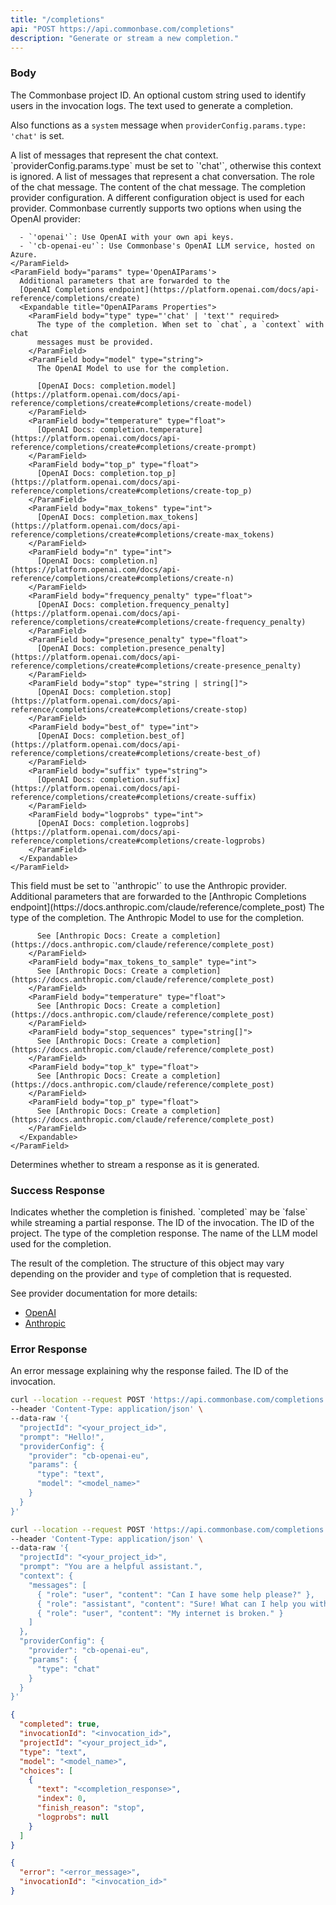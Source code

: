 ```yaml
---
title: "/completions"
api: "POST https://api.commonbase.com/completions"
description: "Generate or stream a new completion."
---
```


### Body

<ParamField body="projectId" type="string" required>
  The Commonbase project ID.
</ParamField>

<ParamField body="userId" type="string">
  An optional custom string used to identify users in the invocation logs.
</ParamField>

<ParamField body="prompt" type="string">
  The text used to generate a completion.

Also functions as a `system` message when `providerConfig.params.type: 'chat'` is set.

</ParamField>

<ParamField body="context" type="ChatContext">
  A list of messages that represent the chat context.
  `providerConfig.params.type` must be set to `'chat'`, otherwise this context
  is ignored.
  <Expandable title="ChatContext">
    <ResponseField name="messages" type="ChatMessage[]">
      A list of messages that represent a chat conversation.
      <Expandable title="ChatMessage Properties">
        <ParamField body="role" type="'system' | 'assistant' | 'user'">
          The role of the chat message.
        </ParamField>
        <ParamField body="content" type="string">
          The content of the chat message.
        </ParamField>
      </Expandable>
    </ResponseField>
  </Expandable>
</ParamField>

<ParamField body="providerConfig" type="ProviderConfig">
  The completion provider configuration. A different configuration object is
  used for each provider.

  <Expandable title="OpenAI ProviderConfig Properties">
    <ParamField body="provider" type="'openai' | 'cb-openai-eu'">
      Commonbase currently supports two options when using the OpenAI provider:

      - `'openai'`: Use OpenAI with your own api keys.
      - `'cb-openai-eu'`: Use Commonbase's OpenAI LLM service, hosted on Azure.
    </ParamField>
    <ParamField body="params" type='OpenAIParams'>
      Additional parameters that are forwarded to the
      [OpenAI Completions endpoint](https://platform.openai.com/docs/api-reference/completions/create)
      <Expandable title="OpenAIParams Properties">
        <ParamField body="type" type="'chat' | 'text'" required>
          The type of the completion. When set to `chat`, a `context` with chat
          messages must be provided.
        </ParamField>
        <ParamField body="model" type="string">
          The OpenAI Model to use for the completion.

          [OpenAI Docs: completion.model](https://platform.openai.com/docs/api-reference/completions/create#completions/create-model)
        </ParamField>
        <ParamField body="temperature" type="float">
          [OpenAI Docs: completion.temperature](https://platform.openai.com/docs/api-reference/completions/create#completions/create-prompt)
        </ParamField>
        <ParamField body="top_p" type="float">
          [OpenAI Docs: completion.top_p](https://platform.openai.com/docs/api-reference/completions/create#completions/create-top_p)
        </ParamField>
        <ParamField body="max_tokens" type="int">
          [OpenAI Docs: completion.max_tokens](https://platform.openai.com/docs/api-reference/completions/create#completions/create-max_tokens)
        </ParamField>
        <ParamField body="n" type="int">
          [OpenAI Docs: completion.n](https://platform.openai.com/docs/api-reference/completions/create#completions/create-n)
        </ParamField>
        <ParamField body="frequency_penalty" type="float">
          [OpenAI Docs: completion.frequency_penalty](https://platform.openai.com/docs/api-reference/completions/create#completions/create-frequency_penalty)
        </ParamField>
        <ParamField body="presence_penalty" type="float">
          [OpenAI Docs: completion.presence_penalty](https://platform.openai.com/docs/api-reference/completions/create#completions/create-presence_penalty)
        </ParamField>
        <ParamField body="stop" type="string | string[]">
          [OpenAI Docs: completion.stop](https://platform.openai.com/docs/api-reference/completions/create#completions/create-stop)
        </ParamField>
        <ParamField body="best_of" type="int">
          [OpenAI Docs: completion.best_of](https://platform.openai.com/docs/api-reference/completions/create#completions/create-best_of)
        </ParamField>
        <ParamField body="suffix" type="string">
          [OpenAI Docs: completion.suffix](https://platform.openai.com/docs/api-reference/completions/create#completions/create-suffix)
        </ParamField>
        <ParamField body="logprobs" type="int">
          [OpenAI Docs: completion.logprobs](https://platform.openai.com/docs/api-reference/completions/create#completions/create-logprobs)
        </ParamField>
      </Expandable>
    </ParamField>

  </Expandable>

  <Expandable title="Anthropic ProviderConfig Properties">
    <ParamField body="provider" type="'anthropic'">
      This field must be set to `'anthropic'` to use the Anthropic provider.
    </ParamField>
    <ParamField body="params" type='AnthropicParams'>
      <Expandable title="AnthropicParams Properties">
        Additional parameters that are forwarded to the
        [Anthropic Completions endpoint](https://docs.anthropic.com/claude/reference/complete_post)
        <ParamField body="type" type="'chat'">
          The type of the completion.
        </ParamField>
        <ParamField body="model" type="string">
          The Anthropic Model to use for the completion.

          See [Anthropic Docs: Create a completion](https://docs.anthropic.com/claude/reference/complete_post)
        </ParamField>
        <ParamField body="max_tokens_to_sample" type="int">
          See [Anthropic Docs: Create a completion](https://docs.anthropic.com/claude/reference/complete_post)
        </ParamField>
        <ParamField body="temperature" type="float">
          See [Anthropic Docs: Create a completion](https://docs.anthropic.com/claude/reference/complete_post)
        </ParamField>
        <ParamField body="stop_sequences" type="string[]">
          See [Anthropic Docs: Create a completion](https://docs.anthropic.com/claude/reference/complete_post)
        </ParamField>
        <ParamField body="top_k" type="float">
          See [Anthropic Docs: Create a completion](https://docs.anthropic.com/claude/reference/complete_post)
        </ParamField>
        <ParamField body="top_p" type="float">
          See [Anthropic Docs: Create a completion](https://docs.anthropic.com/claude/reference/complete_post)
        </ParamField>
      </Expandable>
    </ParamField>

  </Expandable>
</ParamField>

<ParamField body="stream" type="boolean" default="false">
  Determines whether to stream a response as it is generated.
</ParamField>

### Success Response

<ResponseField name="completed" type="boolean">
  Indicates whether the completion is finished. `completed` may be `false` while
  streaming a partial response.
</ResponseField>

<ResponseField name="invocationId" type="string">
  The ID of the invocation.
</ResponseField>

<ResponseField name="projectId" type="string">
  The ID of the project.
</ResponseField>

<ResponseField name="type" type="'chat' | 'text'">
  The type of the completion response.
</ResponseField>

<ResponseField name="model" type="string">
  The name of the LLM model used for the completion.
</ResponseField>

<ResponseField name="choices" type="object[]">

The result of the completion. The structure of this object may vary depending on the provider
and `type` of completion that is requested.

See provider documentation for more details:

- [OpenAI](https://platform.openai.com/docs/api-reference/introduction)
- [Anthropic](https://docs.anthropic.com/claude/reference/complete_post)

</ResponseField>

### Error Response

<ResponseField name="error" type="string">
  An error message explaining why the response failed.
</ResponseField>

<ResponseField name="invocationId" type="string">
  The ID of the invocation.
</ResponseField>

<RequestExample>

```bash Text Completion
curl --location --request POST 'https://api.commonbase.com/completions' \
--header 'Content-Type: application/json' \
--data-raw '{
  "projectId": "<your_project_id>",
  "prompt": "Hello!",
  "providerConfig": {
    "provider": "cb-openai-eu",
    "params": {
      "type": "text",
      "model": "<model_name>"
    }
  }
}'
```

```bash Chat Completion
curl --location --request POST 'https://api.commonbase.com/completions' \
--header 'Content-Type: application/json' \
--data-raw '{
  "projectId": "<your_project_id>",
  "prompt": "You are a helpful assistant.",
  "context": {
    "messages": [
      { "role": "user", "content": "Can I have some help please?" },
      { "role": "assistant", "content": "Sure! What can I help you with?" },
      { "role": "user", "content": "My internet is broken." }
    ]
  },
  "providerConfig": {
    "provider": "cb-openai-eu",
    "params": {
      "type": "chat"
    }
  }
}'
```

</RequestExample>

<ResponseExample>

```json Success Response
{
  "completed": true,
  "invocationId": "<invocation_id>",
  "projectId": "<your_project_id>",
  "type": "text",
  "model": "<model_name>",
  "choices": [
    {
      "text": "<completion_response>",
      "index": 0,
      "finish_reason": "stop",
      "logprobs": null
    }
  ]
}
```

```json Error Response
{
  "error": "<error_message>",
  "invocationId": "<invocation_id>"
}
```

</ResponseExample>
